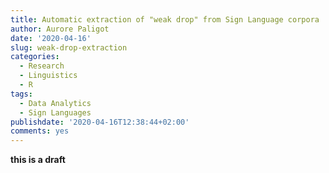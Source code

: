 ```yaml
---
title: Automatic extraction of "weak drop" from Sign Language corpora
author: Aurore Paligot
date: '2020-04-16'
slug: weak-drop-extraction
categories:
  - Research
  - Linguistics
  - R
tags:
  - Data Analytics
  - Sign Languages
publishdate: '2020-04-16T12:38:44+02:00'
comments: yes
---
```

**this is a draft**